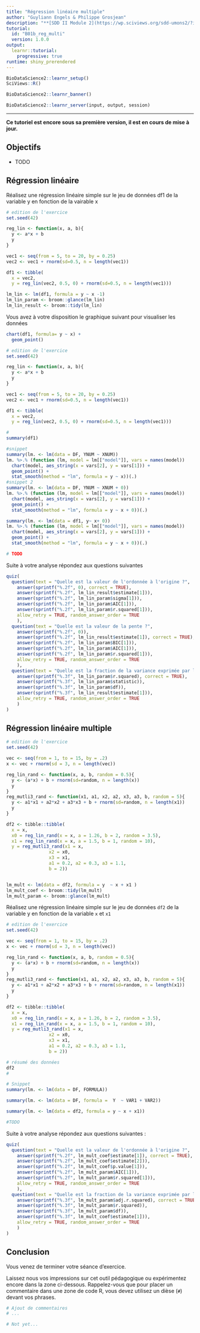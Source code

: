 ```yaml
---
title: "Régression linéaire multiple"
author: "Guyliann Engels & Philippe Grosjean"
description: "**[SDD II Module 2](https://wp.sciviews.org/sdd-umons2/?iframe=wp.sciviews.org/sdd-umons2-2020/r%25C3%25A9gression-lin%25C3%25A9aire-multiple.html)** Application des concepts liés la régression linéaire multiple."
tutorial:
  id: "B01b_reg_multi"
  version: 1.0.0
output: 
  learnr::tutorial:
    progressive: true
runtime: shiny_prerendered
---
```


```r
BioDataScience2::learnr_setup()
SciViews::R()
```

```r
BioDataScience2::learnr_banner()
```

```r
BioDataScience2::learnr_server(input, output, session)
```

----

**Ce tutoriel est encore sous sa première version, il est en cours de mise à jour. **

## Objectifs

- TODO

## Régression linéaire

Réalisez une régression linéaire simple sur le jeu de données df1 de la variable y en fonction de la vairable x 

```r
# edition de l'exercice 
set.seed(42)

reg_lin <- function(x, a, b){
  y <- a*x + b
  y
}

vec1 <- seq(from = 5, to = 20, by = 0.25)
vec2 <- vec1 + rnorm(sd=0.5, n = length(vec1))

df1 <- tibble(
  x = vec2,
  y = reg_lin(vec2, 0.5, 0) + rnorm(sd=0.5, n = length(vec1)))

lm_lin <- lm(df1, formula = y ~ x -1)
lm_lin_param <- broom::glance(lm_lin)
lm_lin_result <- broom::tidy(lm_lin)
```

Vous avez à votre disposition le graphique suivant pour visualiser les données

```r
chart(df1, formula= y ~ x) +
  geom_point() 
```


```r
# edition de l'exercice 
set.seed(42)

reg_lin <- function(x, a, b){
  y <- a*x + b
  y
}

vec1 <- seq(from = 5, to = 20, by = 0.25)
vec2 <- vec1 + rnorm(sd=0.5, n = length(vec1))

df1 <- tibble(
  x = vec2,
  y = reg_lin(vec2, 0.5, 0) + rnorm(sd=0.5, n = length(vec1)))
```

```r
#
summary(df1)
```

```r
#snippet
summary(lm. <- lm(data = DF, YNUM ~ XNUM))
lm. %>.% (function (lm, model = lm[["model"]], vars = names(model))
  chart(model, aes_string(x = vars[2], y = vars[1])) +
  geom_point() +
  stat_smooth(method = "lm", formula = y ~ x))(.)
#snippet 2
summary(lm. <- lm(data = DF, YNUM ~ XNUM + 0))
lm. %>.% (function (lm, model = lm[["model"]], vars = names(model))
  chart(model, aes_string(x = vars[2], y = vars[1])) +
  geom_point() +
  stat_smooth(method = "lm", formula = y ~ x + 0))(.)
```

```r
summary(lm. <- lm(data = df1, y~ x+ 0))
lm. %>.% (function (lm, model = lm[["model"]], vars = names(model))
  chart(model, aes_string(x = vars[2], y = vars[1])) +
  geom_point() +
  stat_smooth(method = "lm", formula = y ~ x + 0))(.)
```

```r
# TODO 
```

Suite à votre analyse répondez aux questions suivantes

```r
quiz(
  question(text = "Quelle est la valeur de l'ordonnée à l'origine ?",
    answer(sprintf("%.2f", 0), correct = TRUE),
    answer(sprintf("%.2f", lm_lin_result$estimate[1])),
    answer(sprintf("%.2f", lm_lin_param$sigma[1])),
    answer(sprintf("%.2f", lm_lin_param$AIC[1])),
    answer(sprintf("%.2f", lm_lin_param$r.squared[1])),
    allow_retry = TRUE, random_answer_order = TRUE
    ),
  question(text = "Quelle est la valeur de la pente ?",
    answer(sprintf("%.2f", 0)),
    answer(sprintf("%.2f", lm_lin_result$estimate[1]), correct = TRUE),
    answer(sprintf("%.2f", lm_lin_param$BIC[1])),
    answer(sprintf("%.2f", lm_lin_param$AIC[1])),
    answer(sprintf("%.2f", lm_lin_param$r.squared[1])),
    allow_retry = TRUE, random_answer_order = TRUE
    ),
  question(text = "Quelle est la fraction de la variance exprimée par la régression linéaire ?",
    answer(sprintf("%.3f", lm_lin_param$r.squared), correct = TRUE),
    answer(sprintf("%.3f", lm_lin_param$statistic)),
    answer(sprintf("%.3f", lm_lin_param$df)),
    answer(sprintf("%.3f", lm_lin_result$estimate[1])),
    allow_retry = TRUE, random_answer_order = TRUE
    )
)
```


## Régression linéaire multiple

```r
# edition de l'exercice 
set.seed(42)

vec <- seq(from = 1, to = 15, by = .2) 
x <- vec + rnorm(sd = 3, n = length(vec))

reg_lin_rand <- function(x, a, b, random = 0.5){
  y <- (a*x) + b + rnorm(sd=random, n = length(x))
  y 
}
reg_mutli3_rand <- function(x1, a1, x2, a2, x3, a3, b, random = 5){
  y <- a1*x1 + a2*x2 + a3*x3 + b + rnorm(sd=random, n = length(x1))
  y
}

df2 <- tibble::tibble(
  x = x,
  x0 = reg_lin_rand(x = x, a = 1.26, b = 2, random = 3.5),
  x1 = reg_lin_rand(x = x, a = 1.5, b = 1, random = 10),
  y = reg_mutli3_rand(x1 = x,
                x2 = x0, 
                x3 = x1,
                a1 = 0.2, a2 = 0.3, a3 = 1.1,
                b = 2))


lm_mult <- lm(data = df2, formula = y  ~ x + x1 )
lm_mult_coef <- broom::tidy(lm_mult)
lm_mult_param <- broom::glance(lm_mult)
```

Réalisez une régression linéaire simple sur le jeu de données `df2` de la variable y en fonction de la variable `x` et `x1`

```r
# edition de l'exercice 
set.seed(42)

vec <- seq(from = 1, to = 15, by = .2) 
x <- vec + rnorm(sd = 3, n = length(vec))

reg_lin_rand <- function(x, a, b, random = 0.5){
  y <- (a*x) + b + rnorm(sd=random, n = length(x))
  y 
}
reg_mutli3_rand <- function(x1, a1, x2, a2, x3, a3, b, random = 5){
  y <- a1*x1 + a2*x2 + a3*x3 + b + rnorm(sd=random, n = length(x1))
  y
}

df2 <- tibble::tibble(
  x = x,
  x0 = reg_lin_rand(x = x, a = 1.26, b = 2, random = 3.5),
  x1 = reg_lin_rand(x = x, a = 1.5, b = 1, random = 10),
  y = reg_mutli3_rand(x1 = x,
                x2 = x0, 
                x3 = x1,
                a1 = 0.2, a2 = 0.3, a3 = 1.1,
                b = 2))
```

```r
# résumé des données 
df2
#
```

```r
# Snippet
summary(lm. <- lm(data = DF, FORMULA))
```

```r
summary(lm. <- lm(data = DF, formula =  Y  ~ VAR1 + VAR2))
```

```r
summary(lm. <- lm(data = df2, formula = y ~ x + x1))
```

```r
#TODO
```

Suite à votre analyse répondez aux questions suivantes : 

```r
quiz(
  question(text = "Quelle est la valeur de l'ordonnée à l'origine ?",
    answer(sprintf("%.2f", lm_mult_coef$estimate[1]), correct = TRUE),
    answer(sprintf("%.2f", lm_mult_coef$estimate[2])),
    answer(sprintf("%.2f", lm_mult_coef$p.value[1])),
    answer(sprintf("%.2f", lm_mult_param$AIC[1])),
    answer(sprintf("%.2f", lm_mult_param$r.squared[1])),
    allow_retry = TRUE, random_answer_order = TRUE
    ),
  question(text = "Quelle est la fraction de la variance exprimée par la régression linéaire ?",
    answer(sprintf("%.3f", lm_mult_param$adj.r.squared), correct = TRUE),
    answer(sprintf("%.3f", lm_mult_param$r.squared)),
    answer(sprintf("%.3f", lm_mult_param$df)),
    answer(sprintf("%.3f", lm_mult_coef$estimate[1])),
    allow_retry = TRUE, random_answer_order = TRUE
    )
)
```

## Conclusion

Vous venez de terminer votre séance d'exercice.

Laissez nous vos impressions sur cet outil pédagogique ou expérimentez encore dans la zone ci-dessous. Rappelez-vous que pour placer un commentaire dans une zone de code R, vous devez utilisez un dièse (`#`) devant vos phrases.

```r
# Ajout de commentaires 
# ...
```

```r
# Not yet...
```

